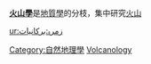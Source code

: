 '''[[火山學|火山學]]'''是[[地質學|地質學]]的分枝，集中研究[[火山|火山]]
{{Commonscat|Volcanology}}

[[Category:自然地理學|Category:自然地理學]]
[[Category:火成岩學|Volcanology]]

[[ur:زمرہ:برکانیات|ur:زمرہ:برکانیات]]
